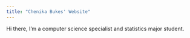 ```yaml
---
title: "Chenika Bukes' Website"
---
```


Hi there, I'm a computer science specialist and statistics major student.

